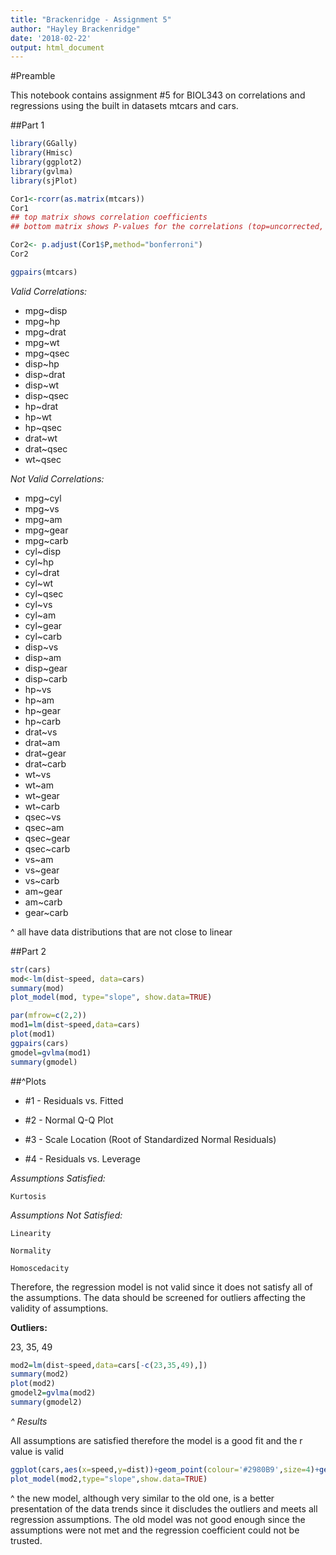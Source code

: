 ```yaml
---
title: "Brackenridge - Assignment 5"
author: "Hayley Brackenridge"
date: '2018-02-22'
output: html_document
---
```


#Preamble

This notebook contains assignment #5 for BIOL343 on correlations and regressions using the built in datasets mtcars and cars.

##Part 1

```r
library(GGally)
library(Hmisc)
library(ggplot2)
library(gvlma)
library(sjPlot)
```

```r
Cor1<-rcorr(as.matrix(mtcars))
Cor1
## top matrix shows correlation coefficients
## bottom matrix shows P-values for the correlations (top=uncorrected, bottom=corrected)
```

```r
Cor2<- p.adjust(Cor1$P,method="bonferroni")
Cor2
```

```r
ggpairs(mtcars)
```

*Valid Correlations:* 

  * mpg~disp
  * mpg~hp
  * mpg~drat
  * mpg~wt
  * mpg~qsec
  * disp~hp
  * disp~drat
  * disp~wt
  * disp~qsec
  * hp~drat
  * hp~wt
  * hp~qsec
  * drat~wt
  * drat~qsec
  * wt~qsec
  
*Not Valid Correlations:*

  * mpg~cyl
  * mpg~vs
  * mpg~am
  * mpg~gear
  * mpg~carb
  * cyl~disp
  * cyl~hp
  * cyl~drat
  * cyl~wt
  * cyl~qsec
  * cyl~vs
  * cyl~am
  * cyl~gear
  * cyl~carb
  * disp~vs
  * disp~am
  * disp~gear
  * disp~carb
  * hp~vs
  * hp~am
  * hp~gear
  * hp~carb
  * drat~vs
  * drat~am
  * drat~gear
  * drat~carb
  * wt~vs
  * wt~am
  * wt~gear
  * wt~carb
  * qsec~vs
  * qsec~am
  * qsec~gear
  * qsec~carb
  * vs~am
  * vs~gear
  * vs~carb
  * am~gear
  * am~carb
  * gear~carb
  
  ^ all have data distributions that are not close to linear 

##Part 2

```r
str(cars)
mod<-lm(dist~speed, data=cars)
summary(mod)
plot_model(mod, type="slope", show.data=TRUE)
```

```r
par(mfrow=c(2,2))
mod1=lm(dist~speed,data=cars)
plot(mod1)
ggpairs(cars)
gmodel=gvlma(mod1)
summary(gmodel)
```

##^Plots

  * #1 - Residuals vs. Fitted
  
  * #2 - Normal Q-Q Plot
  
  * #3 - Scale Location (Root of Standardized Normal Residuals)
  
  * #4 - Residuals vs. Leverage
  
  *Assumptions Satisfied:*
    
    Kurtosis
    
  *Assumptions Not Satisfied:*
    
    Linearity
    
    Normality
    
    Homoscedacity
    
Therefore, the regression model is not valid since it does not satisfy all of the assumptions. The data should be screened for outliers affecting the validity of assumptions. 
    
**Outliers:**

  23, 35, 49
  
```r
mod2=lm(dist~speed,data=cars[-c(23,35,49),])
summary(mod2)
plot(mod2)
gmodel2=gvlma(mod2)
summary(gmodel2)
```

*^ Results*
  
  All assumptions are satisfied therefore the model is a good fit and the r value is valid

```r
ggplot(cars,aes(x=speed,y=dist))+geom_point(colour='#2980B9',size=4)+geom_smooth(method=lm,color='#2C3E50')
plot_model(mod2,type="slope",show.data=TRUE)
```
  
^ the new model, although very similar to the old one, is a better presentation of the data trends since it discludes the outliers and meets all regression assumptions. The old model was not good enough since the assumptions were not met and the regression coefficient could not be trusted. 


